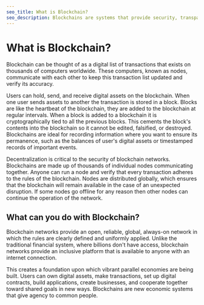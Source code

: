 ```yaml
---
seo_title: What is Blockchain?
seo_description: Blockchains are systems that provide security, transparency, and automation to users of a decentralized network. Learn more about blockchain here.
---
```


# What is Blockchain?

Blockchain can be thought of as a digital list of transactions that exists on thousands of computers worldwide. These computers, known as nodes, communicate with each other to keep this transaction list updated and verify its accuracy.

Users can hold, send, and receive digital assets on the blockchain. When one user sends assets to another the transaction is stored in a block. Blocks are like the heartbeat of the blockchain, they are added to the blockchain at regular intervals. When a block is added to a blockchain it is cryptographically tied to all the previous blocks. This cements the block's contents into the blockchain so it cannot be edited, falsified, or destroyed. Blockchains are ideal for recording information where you want to ensure its permanence, such as the balances of user's digital assets or timestamped records of important events.

Decentralization is critical to the security of blockchain networks. Blockchains are made up of thousands of individual nodes communicating together. Anyone can run a node and verify that every transaction adheres to the rules of the blockchain. Nodes are distributed globally, which ensures that the blockchain will remain available in the case of an unexpected disruption. If some nodes go offline for any reason then other nodes can continue the operation of the network.

## What can you do with Blockchain?

Blockchain networks provide an open, reliable, global, always-on network in which the rules are clearly defined and uniformly applied. Unlike the traditional financial system, where billions don't have access, blockchain networks provide an inclusive platform that is available to anyone with an internet connection.

This creates a foundation upon which vibrant parallel economies are being built. Users can own digital assets, make transactions, set up digital contracts, build applications, create businesses, and cooperate together toward shared goals in new ways. Blockchains are new economic systems that give agency to common people.
